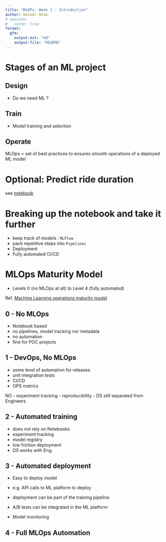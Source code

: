 ```yaml
---
title: "MLOPs: Week 1 - Introduction"
author: Heiner Atze
# execute:
#   cache: true
format:
  gfm:
    output-ext: "md"
    output-file: "README"
---
```


# Stages of an ML project

## Design
- Do we need ML ?

## Train
- Model training and selection

## Operate
MLOps = set of best practices to ensures smooth operations of a deployed ML model

# Optional: Predict ride duration

see [notebook](./train_model/duration_predicion.ipynb)

# Breaking up the notebook and take it further

- keep track of models : `MLFlow`
- pack repetitive steps into `Pipelines`
- Deployment
- Fully automated CI/CD

# MLOps Maturity Model 

- Levels 0 (no MLOps at all) to Level 4 (fully automated)

Ref. [Machine Learning operations maturity model](https://learn.microsoft.com/en-us/azure/architecture/ai-ml/guide/mlops-maturity-model)

## 0 - No MLOps

- Notebook based
- no pipelines, model tracking nor metadata
- no automation
- fine for POC projects

## 1 - DevOps, No MLOps

- some level of automation for releases
- unit integration tests
- CI/CD
- OPS metrics

NO
- experiment tracking
- reproducibility
- DS still separated from Engineers

## 2 - Automated training

- does not rely on Notebooks
- experiment tracking
- model registry
- low friction deployment
- DS works with Eng.

## 3 - Automated deployment

- Easy to deploy model
- e.g. API calls to ML platform to deploy
- deployment can be part of the training pipeline

- A/B  tests can be integrated in the ML platform
- Model monitoring

## 4 - Full MLOps Automation
